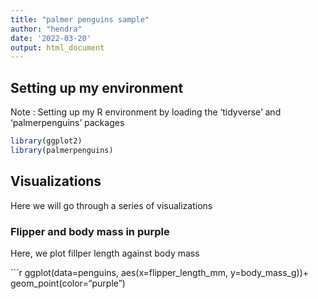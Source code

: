 ---
title: "palmer penguins sample"
author: "hendra"
date: '2022-03-20'
output: html_document
---

## Setting up my environment
Note : Setting up my R environment by loading the 'tidyverse' and 'palmerpenguins'
packages

```{r loading packages}
library(ggplot2)
library(palmerpenguins)
```

## Visualizations
Here we will go through a series of visualizations

### Flipper and body mass in purple
Here, we plot fillper length  against body mass

```{r visualize filpper length and body in purple}
ggplot(data=penguins, aes(x=flipper_length_mm, y=body_mass_g))+
  geom_point(color="purple")